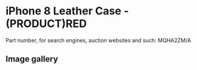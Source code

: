 
# iPhone 8 Leather Case - (PRODUCT)RED

Part number, for search engines, auction websites and such: MQHA2ZM/A

## Image gallery

<div style={{ width: "768px" }}>
  <GalleryComponent
    images={[
      {
        original: "/everysource/MQHA2.png",
        thumbnail: "/everypreview/MQHA2.png",
      },
      {
        original: "/everysource/MQHA2_AV1_GOLD.png",
        thumbnail: "/everypreview/MQHA2_AV1_GOLD.png",
      },
      {
        original: "/everysource/MQHA2_AV1_SILVER.png",
        thumbnail: "/everypreview/MQHA2_AV1_SILVER.png",
      },
      {
        original: "/everysource/MQHA2_AV1_SPACE_GRAY.png",
        thumbnail: "/everypreview/MQHA2_AV1_SPACE_GRAY.png",
      },
      {
        original: "/everysource/MQHA2_AV2.png",
        thumbnail: "/everypreview/MQHA2_AV2.png",
      }
    ]}
  />
</div>
